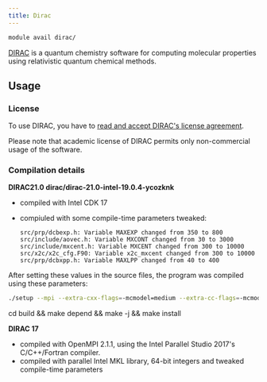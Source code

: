 ```yaml
---
title: Dirac
---
```

```bash
module avail dirac/
```

[DIRAC](https://diracprogram.org/) is a quantum chemistry software for computing molecular properties using relativistic quantum chemical methods.

## Usage

### License

To use DIRAC, you have to [read and accept DIRAC's license agreement](https://signup.e-infra.cz/allfed/registrar/?vo=meta&group=lic_dirac).  

<Callout type="info" title="Non-commercial usage only">
Please note that academic license of DIRAC permits only non-commercial usage of the software.
</Callout>

### Compilation details

**DIRAC21.0 dirac/dirac-21.0-intel-19.0.4-ycozknk**

- compiled with Intel CDK 17
- compiuled with some compile-time parameters tweaked:

    ```
    src/prp/dcbexp.h: Variable MAXEXP changed from 350 to 800
    src/include/aovec.h: Variable MXCONT changed from 30 to 3000
    src/include/mxcent.h: Variable MXCENT changed from 300 to 10000
    src/x2c/x2c_cfg.F90: Variable x2c_mxcent changed from 300 to 10000
    src/prp/dcbxpp.h: Variable MAXLPP changed from 40 to 400
    ```
 
After setting these values in the source files, the program was compiled using these parameters:

```bash
./setup --mpi --extra-cxx-flags=-mcmodel=medium --extra-cc-flags=-mcmodel=medium --extra-fc-flags=-mcmodel=medium --prefix=/software/dirac/16-newest
```
cd build && make depend && make -j && make install

**DIRAC 17**

- compiled with OpenMPI 2.1.1, using the Intel Parallel Studio 2017's C/C++/Fortran compiler.
- compiled with parallel Intel MKL library, 64-bit integers and tweaked compile-time parameters


